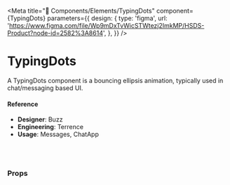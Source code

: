 
<Meta
  title="🧬 Components/Elements/TypingDots"
  component={TypingDots}
  parameters={{
    design: {
      type: 'figma',
      url:
        'https://www.figma.com/file/Wp9mDxTvWicSTWtezj2ImkMP/HSDS-Product?node-id=2582%3A8614',
    },
  }}
/>

# TypingDots

A TypingDots component is a bouncing ellipsis animation, typically used in chat/messaging based UI.

<Preview>
  <Story name="default">
    <TypingDots />
  </Story>
</Preview>

#### Reference

- **Designer**: Buzz
- **Engineering**: Terrence
- **Usage**: Messages, ChatApp

<br />
<br />

### Props

<Props of={TypingDots} />
